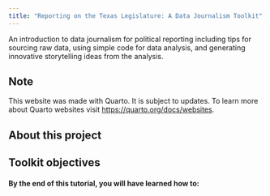 ```yaml
---
title: "Reporting on the Texas Legislature: A Data Journalism Toolkit"
---
```


An introduction to data journalism for political reporting including tips for sourcing raw data, using simple code for data analysis, and generating innovative storytelling ideas from the analysis.

::: {.callout-note appearance="simple"}
## Note

This website was made with Quarto. It is subject to updates. To learn more about Quarto websites visit <https://quarto.org/docs/websites>.
:::

## About this project 

### 

## Toolkit objectives 

#### By the end of this tutorial, you will have learned how to: 
